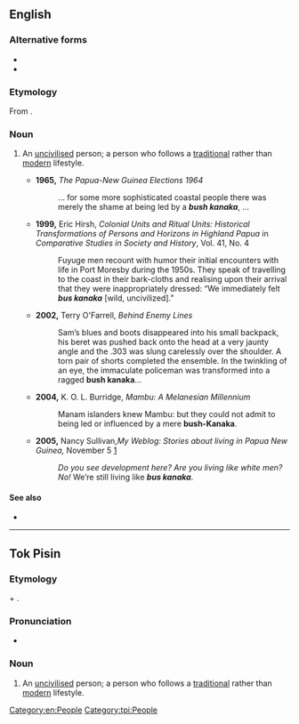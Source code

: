 {{also|buskanaka}}
==English==

===Alternative forms===
* {{l|en|bush kanaka}}
* {{l|en|bush-Kanaka}}

===Etymology===
From {{bor|en|tpi|bus kanaka}}.

===Noun===
{{en-noun|head=bus kanaka}}

# {{lb|en|Papua New Guinea}} An [[uncivilised]] person; a person who follows a [[traditional]] rather than [[modern]] lifestyle.
#* '''1965,''' ''The Papua-New Guinea Elections 1964''
#*: ... for some more sophisticated coastal people there was merely the shame at being led by a '''''bush kanaka''''', ...
#* '''1999,''' Eric Hirsh, ''Colonial Units and Ritual Units: Historical Transformations of Persons and Horizons in Highland Papua'' in ''Comparative Studies in Society and History'', Vol. 41, No. 4
#*: Fuyuge men recount with humor their initial encounters with life in Port Moresby during the 1950s. They speak of travelling to the coast in their bark-cloths and realising upon their arrival that they were inappropriately dressed: “We immediately felt '''''bus kanaka''''' [wild, uncivilized].”
#* '''2002,''' Terry O'Farrell, ''Behind Enemy Lines''
#*: Sam’s blues and boots disappeared into his small backpack, his beret was pushed back onto the head at a very jaunty angle and the .303 was slung carelessly over the shoulder. A torn pair of shorts completed the ensemble. In the twinkling of an eye, the immaculate policeman was transformed into a ragged '''bush kanaka'''...
#* '''2004,''' K. O. L. Burridge, ''Mambu: A Melanesian Millennium''
#*: Manam islanders knew Mambu: but they could not admit to being led or influenced by a mere '''bush-Kanaka'''.
#* '''2005,''' Nancy Sullivan,''My Weblog: Stories about living in Papua New Guinea,'' November 5 [http://nancysullivan.typepad.com/my_weblog/2005/11/11_win_nasin.html]
#*: ''Do you see development here? Are you living like white men? No!'' We’re still living like '''''bus kanaka'''''.

====See also====
* {{l|en|bushman}}

[[Category:en:People]]

----

==Tok Pisin==

===Etymology===
{{m|tpi|bus}} + {{m|tpi|kanaka}}.

===Pronunciation===
* {{IPA|tpi|/bus ka.na.ka/}}

===Noun===
{{head|tpi|noun|head=[[bus]] [[kanaka]]}}

# An [[uncivilised]] person; a person who follows a [[traditional]] rather than [[modern]] lifestyle.

[[Category:tpi:People]]